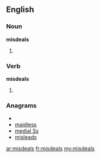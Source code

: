 ==English==
===Noun===
'''misdeals'''

#{{plural of|[[misdeal]]}}

===Verb===
'''misdeals'''

#{{third-person singular of|[[misdeal]]}}

===Anagrams===
* {{alphagram|adeilmss}}
* [[maidless#English|maidless]]
* [[medial Ss#English|medial Ss]]
* [[misleads#English|misleads]]

[[ar:misdeals]]
[[fr:misdeals]]
[[my:misdeals]]